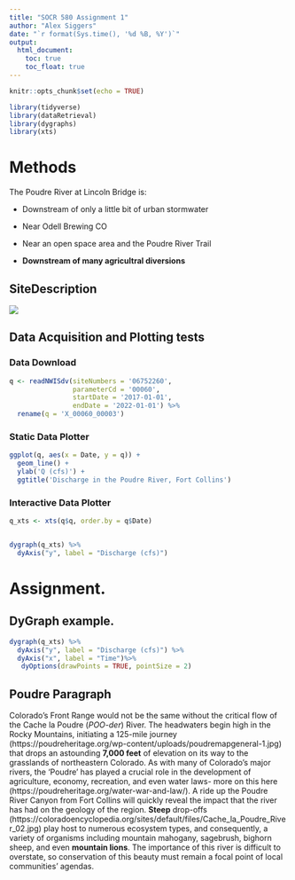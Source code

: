 ```yaml
---
title: "SOCR 580 Assignment 1"
author: "Alex Siggers"
date: "`r format(Sys.time(), '%d %B, %Y')`"
output:
  html_document:
    toc: true
    toc_float: true
---
```


```r
knitr::opts_chunk$set(echo = TRUE)

library(tidyverse)
library(dataRetrieval)
library(dygraphs)
library(xts)
```


# Methods

The Poudre River at Lincoln Bridge is:

  - Downstream of only a little bit of urban stormwater

  - Near Odell Brewing CO
  
  - Near an open space area and the Poudre River Trail
  
  - **Downstream of many agricultral diversions**


## SiteDescription

![](https://waterdata.usgs.gov/nwisweb/local/state/co/text/pics/06752260big.jpg)

## Data Acquisition and Plotting tests

### Data Download


```r

q <- readNWISdv(siteNumbers = '06752260',
                parameterCd = '00060',
                startDate = '2017-01-01',
                endDate = '2022-01-01') %>%
  rename(q = 'X_00060_00003')


```



### Static Data Plotter


```r

ggplot(q, aes(x = Date, y = q)) + 
  geom_line() + 
  ylab('Q (cfs)') + 
  ggtitle('Discharge in the Poudre River, Fort Collins')

```


### Interactive Data Plotter


```r

q_xts <- xts(q$q, order.by = q$Date)


dygraph(q_xts) %>%
  dyAxis("y", label = "Discharge (cfs)")
```



# Assignment. 

## DyGraph example. 

```r

dygraph(q_xts) %>%
  dyAxis("y", label = "Discharge (cfs)") %>%
  dyAxis("x", label = "Time")%>%
   dyOptions(drawPoints = TRUE, pointSize = 2)
```


## Poudre Paragraph

Colorado's Front Range would not be the same without the critical flow of the Cache la Poudre (*POO-der*) River. The headwaters begin high in the Rocky Mountains, initiating a 125-mile journey (https://poudreheritage.org/wp-content/uploads/poudremapgeneral-1.jpg) that drops an astounding **7,000 feet** of elevation on its way to the grasslands of northeastern Colorado. As with many of Colorado's major rivers, the 'Poudre' has played a crucial role in the development of agriculture, economy, recreation, and even water laws- more on this here (https://poudreheritage.org/water-war-and-law/). A ride up the Poudre River Canyon from Fort Collins will quickly reveal the impact that the river has had on the geology of the region. **Steep** drop-offs (https://coloradoencyclopedia.org/sites/default/files/Cache_la_Poudre_River_02.jpg) play host to numerous ecosystem types, and consequently, a variety of organisms including mountain mahogany, sagebrush, bighorn sheep, and even **mountain lions**. The importance of this river is difficult to overstate, so conservation of this beauty must remain a focal point of local communities' agendas. 


